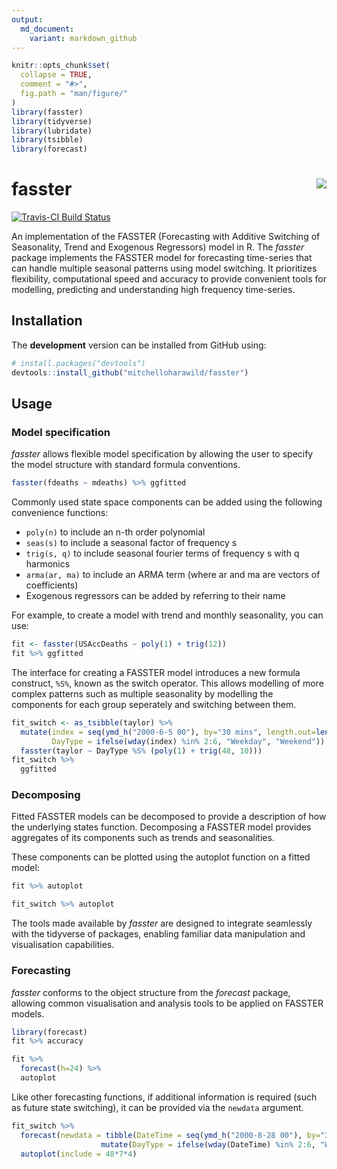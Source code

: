 ```yaml
---
output:
  md_document:
    variant: markdown_github
---
```


<!-- README.md is generated from README.Rmd. Please edit that file -->

```r
knitr::opts_chunk$set(
  collapse = TRUE,
  comment = "#>",
  fig.path = "man/figure/"
)
library(fasster)
library(tidyverse)
library(lubridate)
library(tsibble)
library(forecast)
```

# fasster <img src="man/figure/logo.png" align="right" />

[![Travis-CI Build Status](https://travis-ci.org/mitchelloharawild/fasster.svg?branch=master)](https://travis-ci.org/mitchelloharawild/fasster)
<!-- [![CRAN_Status_Badge](http://www.r-pkg.org/badges/version/fasster)](https://cran.r-project.org/package=fasster) -->
<!-- [![Downloads](http://cranlogs.r-pkg.org/badges/fasster?color=brightgreen)](https://cran.r-project.org/package=fasster) -->

An implementation of the FASSTER (Forecasting with Additive Switching of Seasonality, Trend and Exogenous Regressors) model in R. The *fasster* package implements the FASSTER model for forecasting time-series that can handle multiple seasonal patterns using model switching. It prioritizes flexibility, computational speed and accuracy to provide convenient tools for modelling, predicting and understanding high frequency time-series.

## Installation

<!-- The **stable** version can be installed from CRAN: -->

<!-- ```{r, eval = FALSE} -->
<!-- install.packages("fasster") -->
<!-- ``` -->

The **development** version can be installed from GitHub using:

```r
# install.packages("devtools")
devtools::install_github("mitchelloharawild/fasster")
```

## Usage

### Model specification

*fasster* allows flexible model specification by allowing the user to specify the model structure with standard formula conventions.
```r
fasster(fdeaths ~ mdeaths) %>% ggfitted
```

Commonly used state space components can be added using the following convenience functions:

* `poly(n)` to include an n-th order polynomial
* `seas(s)` to include a seasonal factor of frequency s
* `trig(s, q)` to include seasonal fourier terms of frequency s with q harmonics
* `arma(ar, ma)` to include an ARMA term (where ar and ma are vectors of coefficients)
* Exogenous regressors can be added by referring to their name

For example, to create a model with trend and monthly seasonality, you can use:
```r
fit <- fasster(USAccDeaths ~ poly(1) + trig(12))
fit %>% ggfitted
```

The interface for creating a FASSTER model introduces a new formula construct, `%S%`, known as the switch operator. This allows modelling of more complex patterns such as multiple seasonality by modelling the components for each group seperately and switching between them.

```r
fit_switch <- as_tsibble(taylor) %>%
  mutate(index = seq(ymd_h("2000-6-5 00"), by="30 mins", length.out=length(taylor)),
         DayType = ifelse(wday(index) %in% 2:6, "Weekday", "Weekend")) %>% 
  fasster(taylor ~ DayType %S% (poly(1) + trig(48, 10))) 
fit_switch %>%
  ggfitted
```

### Decomposing

Fitted FASSTER models can be decomposed to provide a description of how the underlying states function. Decomposing a FASSTER model provides aggregates of its components such as trends and seasonalities.

These components can be plotted using the autoplot function on a fitted model:
```r
fit %>% autoplot
```

```r
fit_switch %>% autoplot
```


The tools made available by *fasster* are designed to integrate seamlessly with the tidyverse of packages, enabling familiar data manipulation and visualisation capabilities.

### Forecasting

*fasster* conforms to the object structure from the *forecast* package, allowing common visualisation and analysis tools to be applied on FASSTER models.
```r
library(forecast)
fit %>% accuracy

fit %>% 
  forecast(h=24) %>%
  autoplot
```

Like other forecasting functions, if additional information is required (such as future state switching), it can be provided via the `newdata` argument.

```r
fit_switch %>% 
  forecast(newdata = tibble(DateTime = seq(ymd_h("2000-8-28 00"), by="30 mins", length.out=48*7*2)) %>%
                    mutate(DayType = ifelse(wday(DateTime) %in% 2:6, "Weekday", "Weekend"))) %>% 
  autoplot(include = 48*7*4)
```

